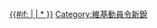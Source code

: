{{Encourage|title=維基動員令新銳|stripe=1|bgcolor=green|stripecolor=yellow|fontcolor=yellow|align={{{align|right}}}}}<includeonly>[[Category:維基動員令新銳|{{#if: {{{1}}} | {{{1}}}{{PAGENAME}} | *{{PAGENAME}} }}]]</includeonly><noinclude>
[[Category:維基動員令新銳]]
</noinclude>